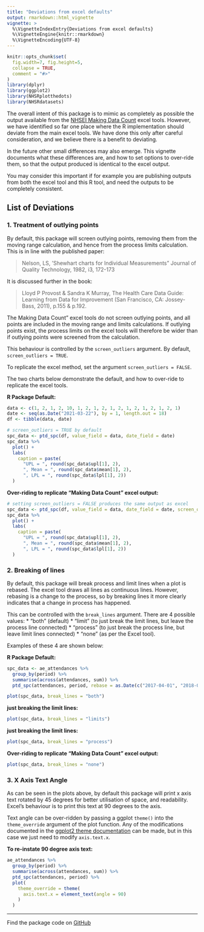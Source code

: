 ```yaml
---
title: "Deviations from excel defaults"
output: rmarkdown::html_vignette
vignette: >
  %\VignetteIndexEntry{Deviations from excel defaults}
  %\VignetteEngine{knitr::rmarkdown}
  %\VignetteEncoding{UTF-8}
---
```


```r
knitr::opts_chunk$set(
  fig.width=7, fig.height=5,
  collapse = TRUE,
  comment = "#>"
)
library(dplyr)
library(ggplot2)
library(NHSRplotthedots)
library(NHSRdatasets)
```

The overall intent of this package is to mimic as completely as possible the output available from the
[NHSEI Making Data Count][mdc] excel tools. However, we have identified so far one place where the R implementation 
should deviate from the main excel tools. We have done this only after careful consideration, and we believe there is a 
benefit to deviating.

In the future other small differences may also emerge.  This vignette documents what these differences are, and how to 
set options to over-ride them, so that the output produced is identical to the excel output. 

You may consider this important if for example you are publishing outputs from both the excel tool and this R tool, and 
need the outputs to be completely consistent.

## List of Deviations

### 1. Treatment of outlying points

By default, this package will screen outlying points, removing them from the moving range calculation, and hence from 
the process limits calculation. This is in line with the published paper:

> Nelson, LS, 'Shewhart charts for Individual Measurements" Journal of Quality Technology, 1982, i3, 172-173

It is discussed further in the book:

> Lloyd P Provost & Sandra K Murray, The Health Care Data Guide: Learning from Data for Improvement (San Francisco, CA: Jossey-Bass, 2011), p.155 & p.192.


The Making Data Count" excel tools do not screen outlying points, and all points are included in the moving range and
limits calculations. If outlying points exist, the process limits on the excel tools will therefore be wider than if
outlying points were screened from the calculation.

This behaviour is controlled by the `screen_outliers` argument. By default, `screen_outliers = TRUE`.  

To replicate the excel method, set the argument `screen_outliers = FALSE`.

The two charts below demonstrate the default, and how to over-ride to replicate the excel tools.

**R Package Default:**

```r
data <- c(1, 2, 1, 2, 10, 1, 2, 1, 2, 1, 2, 1, 2, 1, 2, 1, 2, 1)
date <- seq(as.Date("2021-03-22"), by = 1, length.out = 18)
df <- tibble(data, date)

# screen_outliers = TRUE by default
spc_data <- ptd_spc(df, value_field = data, date_field = date)
spc_data %>%
  plot() + 
  labs(
    caption = paste(
      "UPL = ", round(spc_data$upl[1], 2),
      ", Mean = ", round(spc_data$mean[1], 2),
      ", LPL = ", round(spc_data$lpl[1], 2))
  )
```

**Over-riding to replicate "Making Data Count" excel output:**

```r

# setting screen_outliers = FALSE produces the same output as excel
spc_data <- ptd_spc(df, value_field = data, date_field = date, screen_outliers = FALSE)
spc_data %>%
  plot() + 
  labs(
    caption = paste(
      "UPL = ", round(spc_data$upl[1], 2),
      ", Mean = ", round(spc_data$mean[1], 2),
      ", LPL = ", round(spc_data$lpl[1], 2))
  )

```

### 2. Breaking of lines

By default, this package will break process and limit lines when a plot is rebased. The excel tool draws all lines as
continuous lines. However, rebasing is a change to the process, so by breaking lines it more clearly indicates that a
change in process has happened.

This can be controlled with the `break_lines` argument. There are 4 possible values:
  * "both" (default)
  * "limit" (to just break the limit lines, but leave the process line connected)
  * "process" (to just break the process line, but leave limit lines connected)
  * "none" (as per the Excel tool).

Examples of these 4 are shown below:

**R Package Default:**

```r
spc_data <- ae_attendances %>%
  group_by(period) %>%
  summarise(across(attendances, sum)) %>%
  ptd_spc(attendances, period, rebase = as.Date(c("2017-04-01", "2018-04-01")))

plot(spc_data, break_lines = "both")
```

**just breaking the limit lines:**

```r
plot(spc_data, break_lines = "limits")
```

**just breaking the limit lines:**

```r
plot(spc_data, break_lines = "process")
```

**Over-riding to replicate "Making Data Count" excel output:**

```r
plot(spc_data, break_lines = "none")
```

### 3. X Axis Text Angle

As can be seen in the plots above, by default this package will print x axis text rotated by 45 degrees for better utilisation of space, and readability.  Excel's behaviour is to print this text at 90 degrees to the axis. 

Text angle can be over-ridden by passing a ggplot `theme()` into the `theme_override` argument of the plot function.  Any of the modifications documented in the [ggplot2 theme documentation](https://ggplot2.tidyverse.org/reference/theme.html) can be made, but in this case we just need to modify `axis.text.x`.

**To re-instate 90 degree axis text:**

```r
ae_attendances %>%
  group_by(period) %>%
  summarise(across(attendances, sum)) %>%
  ptd_spc(attendances, period) %>%
  plot(
    theme_override = theme(
      axis.text.x = element_text(angle = 90)
    )
  )
```

---
Find the package code on [GitHub](https://github.com/nhs-r-community/NHSRplotthedots)


[mdc]: https://www.england.nhs.uk/publication/making-data-count/
